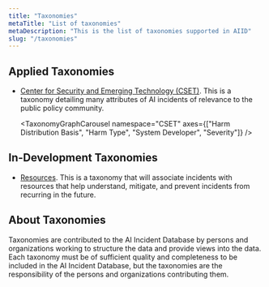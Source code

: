 ```yaml
---
title: "Taxonomies"
metaTitle: "List of taxonomies"
metaDescription: "This is the list of taxonomies supported in AIID"
slug: "/taxonomies"
---
```



## Applied Taxonomies ##

* [Center for Security and Emerging Technology (CSET)](/taxonomy/cset). This is a taxonomy detailing many attributes of AI incidents of relevance to the public policy community.
  
  <TaxonomyGraphCarousel namespace="CSET" axes={["Harm Distribution Basis", "Harm Type", "System Developer", "Severity"]} />

## In-Development Taxonomies ##

* [Resources](/taxonomy/resources). This is a taxonomy that will associate incidents with resources that help understand, mitigate, and prevent incidents from recurring in the future.

<!-- <TaxonomiesList /> -->

## About Taxonomies ##

Taxonomies are contributed to the AI Incident Database by persons and organizations working to structure the data and provide views into the data. Each taxonomy must be of sufficient quality and completeness to be included in the AI Incident Database, but the taxonomies are the responsibility of the persons and organizations contributing them.
